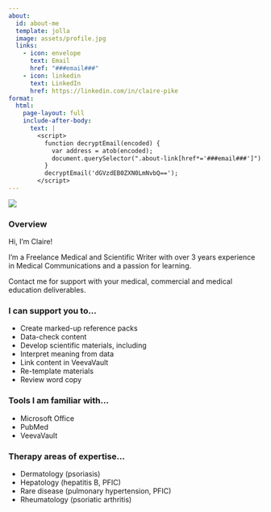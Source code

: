 ```yaml
---
about:
  id: about-me
  template: jolla
  image: assets/profile.jpg
  links:
    - icon: envelope
      text: Email
      href: "###email###"
    - icon: linkedin
      text: LinkedIn
      href: https://linkedin.com/in/claire-pike
format:
  html:
    page-layout: full
    include-after-body:
      text: |
        <script>
          function decryptEmail(encoded) {
            var address = atob(encoded);
            document.querySelector(".about-link[href*='###email###']").href = "mailto:" + address;
          }
          decryptEmail('dGVzdEB0ZXN0LmNvbQ==');
        </script>
---
```


![](assets/banner.png)

::: {.grid}

:::::: {.p-3 .g-col-12 .g-col-lg-4}

::::::::: {#about-me}

### Overview

Hi, I'm Claire!

I'm a Freelance Medical and Scientific Writer with over 3 years experience in Medical Communications and a passion for learning.

Contact me for support with your medical, commercial and medical education deliverables.

:::::::::

::::::


:::::: {.p-3 .g-col-12 .g-col-lg-8}


### I can support you to...

* Create marked-up reference packs
* Data-check content
* Develop scientific materials, including <span id="task"></span>
* Interpret meaning from data
* Link content in VeevaVault
* Re-template materials
* Review word copy


### Tools I am familiar with...
  
* Microsoft Office
* PubMed
* VeevaVault


### Therapy areas of expertise...

* Dermatology (psoriasis)
* Hepatology (hepatitis B, PFIC)
* Rare disease (pulmonary hypertension, PFIC)
* Rheumatology (psoriatic arthritis)

::::::

:::
